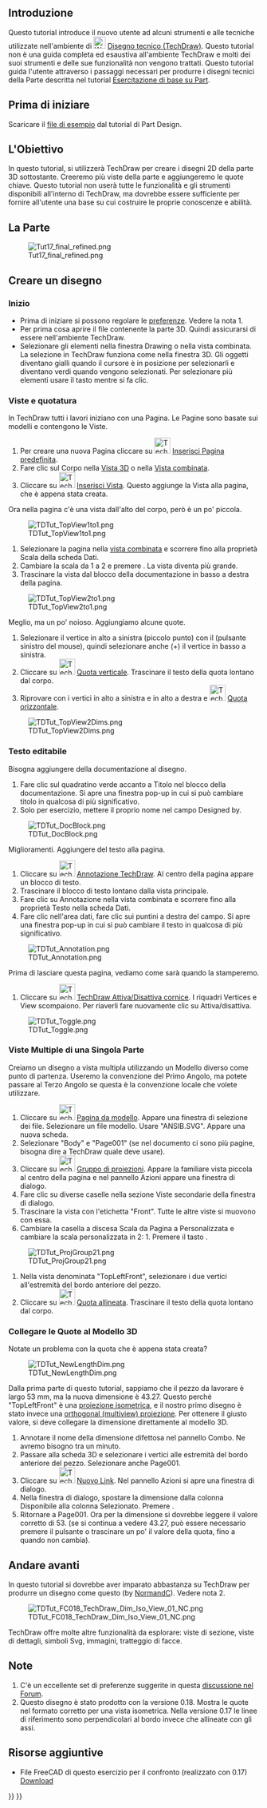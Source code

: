 <languages/>

{{TutorialInfo/it
|Topic=Modellazione
|Level=Base
|Author=[[User:WandererFan|WandererFan]]
|Time=Meno di un'ora
|FCVersion=0.17 o superiore
|Files=[https://github.com/FreeCAD/Examples/blob/master/Basic_Part_Design_Tutorial_Example_017_Files/Basic_Part_Design_Tutorial_017.fcstd?raw=true  Basic PartDesign for v0.17 Sample]<br />[https://github.com/FreeCAD/Examples/blob/master/Basic_TechDraw_Tutorial_Example_Files/Basic_TechDraw_Tutorial.fcstd?raw=true Basic TechDraw Tutorial Sample]
}}

<span id="Introduction"></span>
==Introduzione==

Questo tutorial introduce il nuovo utente ad alcuni strumenti e alle tecniche utilizzate nell'ambiente di [[Image:Workbench_TechDraw.svg|24px]] [[TechDraw_Workbench/it|Disegno tecnico (TechDraw)]]. Questo tutorial non è una guida completa ed esaustiva all'ambiente TechDraw e molti dei suoi strumenti e delle sue funzionalità non vengono trattati. Questo tutorial guida l'utente attraverso i passaggi necessari per produrre i disegni tecnici della Parte descritta nel tutorial [[Basic_Part_Design_Tutorial/it|Esercitazione di base su Part]].

<span id="Before_You_Begin"></span>
== Prima di iniziare ==

Scaricare il [https://github.com/FreeCAD/Examples/blob/master/Basic_Part_Design_Tutorial_Example_017_Files/Basic_Part_Design_Tutorial_017.fcstd?raw=true file di esempio] dal tutorial di Part Design. 

<span id="The_Task"></span>
== L'Obiettivo ==

In questo tutorial, si utilizzerà TechDraw per creare i disegni 2D della parte 3D sottostante. Creeremo più viste della parte e aggiungeremo le quote chiave. Questo tutorial non userà tutte le funzionalità e gli strumenti disponibili all'interno di TechDraw, ma dovrebbe essere sufficiente per fornire all'utente una base su cui costruire le proprie conoscenze e abilità. 

<span id="The_Part"></span>
== La Parte ==

[[Image:Tut17_final_refined.png|center]]

<span id="Creating_a_Drawing"></span>
== Creare un disegno ==

<span id="Startup"></span>
===Inizio===

* Prima di iniziare si possono regolare le [[TechDraw_Preferences/it|preferenze]]. Vedere la nota 1.
* Per prima cosa aprire il file contenente la parte 3D. Quindi assicurarsi di essere nell'ambiente TechDraw.
* Selezionare gli elementi nella finestra Drawing o nella vista combinata. La selezione in TechDraw funziona come nella finestra 3D. Gli oggetti diventano gialli quando il cursore è in posizione per selezionarli e diventano verdi quando vengono selezionati. Per selezionare più elementi usare il tasto {{KEY|Ctrl}} mentre si fa clic.

<span id="Views_and_Dimensions"></span>
===Viste e quotatura===

In TechDraw tutti i lavori iniziano con una Pagina. Le Pagine sono basate sui modelli e contengono le Viste.
 
# Per creare una nuova Pagina cliccare su [[Image:TechDraw_PageDefault.svg|32px]] [[TechDraw_PageDefault/it|Inserisci Pagina predefinita]].
# Fare clic sul Corpo nella [[3D_view/it|Vista 3D]] o nella [[Combo_view/it|Vista combinata]].
# Cliccare su [[Image:TechDraw_View.svg|32px]] [[TechDraw_View/it|Inserisci Vista]]. Questo aggiunge la Vista alla pagina, che è appena stata creata.

Ora nella pagina c'è una vista dall'alto del corpo, però è un po' piccola. 

[[Image:TDTut_TopView1to1.png|center]]

# Selezionare la pagina nella [[Combo_view/it|vista combinata]] e scorrere fino alla proprietà Scala della scheda Dati.
# Cambiare la scala da 1 a 2 e premere {{KEY|Invio}}. La vista diventa più grande.  
# Trascinare la vista dal blocco della documentazione in basso a destra della pagina.

[[Image:TDTut_TopView2to1.png|center]]

Meglio, ma un po' noioso. Aggiungiamo alcune quote.
# Selezionare il vertice in alto a sinistra (piccolo punto) con il {{KEY|LMB}} (pulsante sinistro del mouse), quindi selezionare anche ({{KEY|Ctrl}}+{{KEY|LMB}}) il vertice in basso a sinistra.
# Cliccare su [[Image:TechDraw_VerticalDimension.svg|32px]] [[TechDraw_VerticalDimension/it|Quota verticale]]. Trascinare il testo della quota lontano dal corpo.
# Riprovare con i vertici in alto a sinistra e in alto a destra e [[Image:TechDraw_HorizontalDimension.svg|32px]] [[TechDraw_HorizontalDimension/it|Quota orizzontale]].

[[Image:TDTut_TopView2Dims.png|center]]

<span id="Editable_Text"></span>
===Testo editabile===

Bisogna aggiungere della documentazione al disegno.

# Fare clic sul quadratino verde accanto a Titolo nel blocco della documentazione. Si apre una finestra pop-up in cui si può cambiare titolo in qualcosa di più significativo.
# Solo per esercizio, mettere il proprio nome nel campo Designed by. 

[[Image:TDTut_DocBlock.png|center]]

Miglioramenti. Aggiungere del testo alla pagina. 

# Cliccare su [[Image:TechDraw_Annotation.svg|32px]] [[TechDraw_Annotation/it|Annotazione TechDraw]]. Al centro della pagina appare un blocco di testo.
# Trascinare il blocco di testo lontano dalla vista principale.
# Fare clic su Annotazione nella vista combinata e scorrere fino alla proprietà Testo nella scheda Dati.  
#Fare clic nell'area dati, fare clic sui puntini a destra del campo. Si apre una finestra pop-up in cui si può cambiare il testo in qualcosa di più significativo. 

[[Image:TDTut_Annotation.png|center]]

Prima di lasciare questa pagina, vediamo come sarà quando la stamperemo.

# Cliccare su [[Image:TechDraw_ToggleFrame.svg|32px]] [[TechDraw_ToggleFrame/it|TechDraw Attiva/Disattiva cornice]].  I riquadri Vertices e View scompaiono. Per riaverli fare nuovamente clic su Attiva/disattiva. 

[[Image:TDTut_Toggle.png|center]]

<span id="Multiple_Views_of_a_Single_Part"></span>
=== Viste Multiple di una Singola Parte===

Creiamo un disegno a vista multipla utilizzando un Modello diverso come punto di partenza. Useremo la convenzione del Primo Angolo, ma potete passare al Terzo Angolo se questa è la convenzione locale che volete utilizzare. 

# Cliccare su [[Image:TechDraw_PageTemplate.svg|32px]] [[TechDraw_PageTemplate/it|Pagina da modello]]. Appare una finestra di selezione dei file. Selezionare un file modello. Usare "ANSIB.SVG". Appare una nuova scheda.
# Selezionare "Body" e "Page001" (se nel documento ci sono più pagine, bisogna dire a TechDraw quale deve usare).
# Cliccare su [[Image:TechDraw_ProjectionGroup.svg|32px]] [[TechDraw_ProjectionGroup/it|Gruppo di proiezioni]].  Appare la familiare vista piccola al centro della pagina e nel pannello Azioni appare una finestra di dialogo.
# Fare clic su diverse caselle nella sezione Viste secondarie della finestra di dialogo. 
# Trascinare la vista con l'etichetta "Front". Tutte le altre viste si muovono con essa. 
# Cambiare la casella a discesa Scala da Pagina a Personalizzata e cambiare la scala personalizzata in 2: 1. Premere il tasto {{Button|OK}}.

[[Image:TDTut_ProjGroup21.png|center]]

# Nella vista denominata "TopLeftFront", selezionare i due vertici all'estremità del bordo anteriore del pezzo.
# Cliccare su [[Image:TechDraw_LengthDimension.svg|32px]] [[TechDraw_LengthDimension/it|Quota allineata]]. Trascinare il testo della quota lontano dal corpo.

<span id="Linking_Dimensions_to_3D_Model"></span>
===Collegare le Quote al Modello 3D===

Notate un problema con la quota che è appena stata creata? 

[[Image:TDTut_NewLengthDim.png|center]]

Dalla prima parte di questo tutorial, sappiamo che il pezzo da lavorare è largo 53 mm, ma la nuova dimensione è 43.27.  Questo perché "TopLeftFront" è una [https://en.wikipedia.org/wiki/Isometric_projection proiezione isometrica], e il nostro primo disegno è stato invece una [https://en.wikipedia.org/wiki/Orthographic_projection orthogonal (multiview) proiezione].  Per ottenere il giusto valore, si deve collegare la dimensione direttamente al modello 3D. 

# Annotare il nome della dimensione difettosa nel pannello Combo. Ne avremo bisogno tra un minuto.
# Passare alla scheda 3D e selezionare i vertici alle estremità del bordo anteriore del pezzo. Selezionare anche Page001.
# Cliccare su [[Image:TechDraw_LinkDimension.svg|32px]] [[TechDraw_LinkDimension/it|Nuovo Link]]. Nel pannello Azioni si apre una finestra di dialogo.
# Nella finestra di dialogo, spostare la dimensione dalla colonna Disponibile alla colonna Selezionato. Premere {{Button|OK}}.
# Ritornare a Page001. Ora per la dimensione si dovrebbe leggere il valore corretto di 53. (se si continua a vedere 43.27, può essere necessario premere il pulsante {{Button|Ricalcola}} o trascinare un po' il valore della quota, fino a quando non cambia).

<span id="Going_Further"></span>
== Andare avanti ==

In questo tutorial si dovrebbe aver imparato abbastanza su TechDraw per produrre un disegno come questo (by [[User:Normandc|NormandC]]).  Vedere nota 2.

[[Image:TDTut_FC018_TechDraw_Dim_Iso_View_01_NC.png|center]]


TechDraw offre molte altre funzionalità da esplorare: viste di sezione, viste di dettagli, simboli Svg, immagini, tratteggio di facce.

<span id="Notes"></span>
== Note ==

<div class="mw-translate-fuzzy">
# C'è un eccellente set di preferenze suggerite in questa [https://www.forum.freecadweb.org/viewtopic.php?f=3&t=30083#p248189 discussione nel Forum].
# Questo disegno è stato prodotto con la versione 0.18. Mostra le quote nel formato corretto per una vista isometrica. Nella versione 0.17 le linee di riferimento sono perpendicolari al bordo invece che allineate con gli assi.
</div> 

<span id="Additional_Resources"></span>
== Risorse aggiuntive ==

*File FreeCAD di questo esercizio per il confronto (realizzato con 0.17) [https://github.com/FreeCAD/Examples/blob/master/Basic_TechDraw_Tutorial_Example_Files/Basic_TechDraw_Tutorial.fcstd?raw=true Download]


{{TechDraw Tools navi{{#translation:}}}}
{{Userdocnavi{{#translation:}}}}
